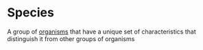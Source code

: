 = Species =

A group of [[Organism|organisms]] that have a unique set of characteristics that distinguish it from other groups of organisms
